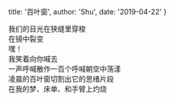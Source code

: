 
  title: '百叶窗',
  author: 'Shu',
  date: '2019-04-22'
}


我们的目光在狭缝里穿梭  
在镜中裂变  
嘿！  
我笑着向你喊去  
一声呼喊散作一百个呼喊朝空中荡漾  
凌晨的百叶窗切割出它的思绪片段  
在我的梦、床单、和手臂上灼烧

